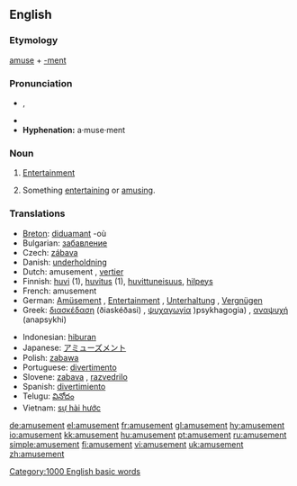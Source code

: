 ==English==

===Etymology===
[[amuse]] + [[-ment]]

===Pronunciation===
* {{IPA|/əˈmjuzmənt/}}, {{SAMPA|/@"mjuzm@nt/}}
*{{audio|en-us-amusement.ogg|Audio (US)}}
*'''Hyphenation:''' a·muse·ment

===Noun===
{{en-noun|s|-}}

# {{uncountable}} [[entertainment|Entertainment]]
# {{countable}} Something [[entertaining]] or [[amuse|amusing]].

===Translations===

{{top}}
* [[Breton]]: [[diduamant]] {{m}} -où
* Bulgarian: [[забавление]] {{n}}
* Czech: [[zábava]] {{f}}
* Danish: [[underholdning]] {{c}}
* Dutch: amusement {{n}}, [[vertier]] {{n}}
* Finnish: [[huvi]] (1), [[huvitus]] (1), [[huvittuneisuus]], [[hilpeys]]
* French: amusement {{m}}
* German: [[Amüsement]] {{n}} {{obsolete}}, [[Entertainment]] {{n}} {{colloquial}}, [[Unterhaltung]] {{f}}, [[Vergnügen]] {{n}}
* Greek: [[διασκέδαση]] (ðiaskéðasi) {{f}}, [[ψυχαγωγία]] )psykhagogia) {{f}}, [[αναψυχή]] (anapsykhi) {{f}}
{{mid}}
* Indonesian: [[hibur]]an
* Japanese: [[アミューズメント]]
* Polish: [[zabawa]] {{f}}
* Portuguese: [[divertimento]] {{m}}
* Slovene: [[zabava]] {{f}}, [[razvedrilo]] {{n}}
* Spanish: [[divertimiento]] {{m}}
* Telugu: [[వినోదం]]
* Vietnam: [[sự hài hước]]
{{bottom}}

[[Category:1000 English basic words]]

[[de:amusement]]
[[el:amusement]]
[[fr:amusement]]
[[gl:amusement]]
[[hy:amusement]]
[[io:amusement]]
[[kk:amusement]]
[[hu:amusement]]
[[pt:amusement]]
[[ru:amusement]]
[[simple:amusement]]
[[fi:amusement]]
[[vi:amusement]]
[[uk:amusement]]
[[zh:amusement]]